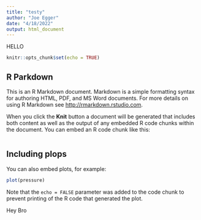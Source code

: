 ```yaml
---
title: "testy"
author: "Joe Egger"
date: "4/18/2022"
output: html_document
---
```

HELLO
```r
knitr::opts_chunk$set(echo = TRUE)
```

## R Parkdown

This is an R Markdown document. Markdown is a simple formatting syntax for authoring HTML, PDF, and MS Word documents. For more details on using R Markdown see <http://rmarkdown.rstudio.com>.

When you click the **Knit** button a document will be generated that includes both content as well as the output of any embedded R code chunks within the document. You can embed an R code chunk like this:

```r

```

## Including plops

You can also embed plots, for example:

```r
plot(pressure)
```

Note that the `echo = FALSE` parameter was added to the code chunk to prevent printing of the R code that generated the plot.

Hey Bro
